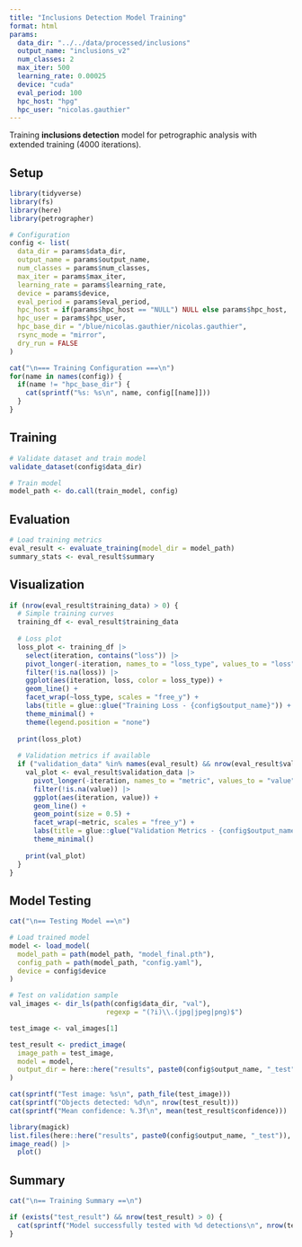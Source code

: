 ```yaml
---
title: "Inclusions Detection Model Training"
format: html
params:
  data_dir: "../../data/processed/inclusions"
  output_name: "inclusions_v2"
  num_classes: 2
  max_iter: 500
  learning_rate: 0.00025
  device: "cuda"
  eval_period: 100
  hpc_host: "hpg"
  hpc_user: "nicolas.gauthier"
---
```


Training **inclusions detection** model for petrographic analysis with extended training (4000 iterations).

## Setup

```r
library(tidyverse)
library(fs)
library(here)
library(petrographer)

# Configuration
config <- list(
  data_dir = params$data_dir,
  output_name = params$output_name,
  num_classes = params$num_classes,
  max_iter = params$max_iter,
  learning_rate = params$learning_rate,
  device = params$device,
  eval_period = params$eval_period,
  hpc_host = if(params$hpc_host == "NULL") NULL else params$hpc_host,
  hpc_user = params$hpc_user,
  hpc_base_dir = "/blue/nicolas.gauthier/nicolas.gauthier",
  rsync_mode = "mirror",
  dry_run = FALSE
)

cat("\n=== Training Configuration ===\n")
for(name in names(config)) {
  if(name != "hpc_base_dir") {
    cat(sprintf("%s: %s\n", name, config[[name]]))
  }
}
```

## Training

```r
# Validate dataset and train model
validate_dataset(config$data_dir)

# Train model
model_path <- do.call(train_model, config)
```

## Evaluation

```r
# Load training metrics
eval_result <- evaluate_training(model_dir = model_path)
summary_stats <- eval_result$summary
```

## Visualization

```r
if (nrow(eval_result$training_data) > 0) {
  # Simple training curves
  training_df <- eval_result$training_data
  
  # Loss plot
  loss_plot <- training_df |>
    select(iteration, contains("loss")) |>
    pivot_longer(-iteration, names_to = "loss_type", values_to = "loss") |>
    filter(!is.na(loss)) |>
    ggplot(aes(iteration, loss, color = loss_type)) +
    geom_line() +
    facet_wrap(~loss_type, scales = "free_y") +
    labs(title = glue::glue("Training Loss - {config$output_name}")) +
    theme_minimal() +
    theme(legend.position = "none")
  
  print(loss_plot)
  
  # Validation metrics if available
  if ("validation_data" %in% names(eval_result) && nrow(eval_result$validation_data) > 0) {
    val_plot <- eval_result$validation_data |>
      pivot_longer(-iteration, names_to = "metric", values_to = "value") |>
      filter(!is.na(value)) |>
      ggplot(aes(iteration, value)) +
      geom_line() +
      geom_point(size = 0.5) +
      facet_wrap(~metric, scales = "free_y") +
      labs(title = glue::glue("Validation Metrics - {config$output_name}")) +
      theme_minimal()
    
    print(val_plot)
  }
}
```

## Model Testing

```r
cat("\n== Testing Model ==\n")

# Load trained model
model <- load_model(
  model_path = path(model_path, "model_final.pth"),
  config_path = path(model_path, "config.yaml"),
  device = config$device
)

# Test on validation sample
val_images <- dir_ls(path(config$data_dir, "val"), 
                        regexp = "(?i)\\.(jpg|jpeg|png)$")

test_image <- val_images[1]

test_result <- predict_image(
  image_path = test_image,
  model = model,
  output_dir = here::here("results", paste0(config$output_name, "_test"))
)

cat(sprintf("Test image: %s\n", path_file(test_image)))
cat(sprintf("Objects detected: %d\n", nrow(test_result)))
cat(sprintf("Mean confidence: %.3f\n", mean(test_result$confidence)))
```

```r
library(magick)
list.files(here::here("results", paste0(config$output_name, "_test")), full.names = TRUE)[[1]] |>
image_read() |>
  plot()
```

## Summary

```r
cat("\n== Training Summary ==\n")

if (exists("test_result") && nrow(test_result) > 0) {
  cat(sprintf("Model successfully tested with %d detections\n", nrow(test_result)))
}
```
